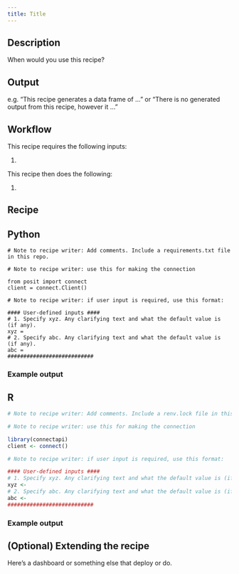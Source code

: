 ```yaml
---
title: Title
---
```


## Description

When would you use this recipe?

## Output

e.g. "This recipe generates a data frame of ..." or "There is no generated output from this recipe, however it ..."

## Workflow

This recipe requires the following inputs:

1.

This recipe then does the following:

1.

## Recipe

:::{.panel-tabset group="language"}

## Python

```.python
# Note to recipe writer: Add comments. Include a requirements.txt file in this repo.

# Note to recipe writer: use this for making the connection

from posit import connect
client = connect.Client()

# Note to recipe writer: if user input is required, use this format:

#### User-defined inputs ####
# 1. Specify xyz. Any clarifying text and what the default value is (if any).
xyz =
# 2. Specify abc. Any clarifying text and what the default value is (if any).
abc =
###########################

```
### Example output

## R

```.r
# Note to recipe writer: Add comments. Include a renv.lock file in this repo.

# Note to recipe writer: use this for making the connection

library(connectapi)
client <- connect()

# Note to recipe writer: if user input is required, use this format:

#### User-defined inputs ####
# 1. Specify xyz. Any clarifying text and what the default value is (if any).
xyz <-
# 2. Specify abc. Any clarifying text and what the default value is (if any).
abc <-
###########################

```

### Example output

:::

## (Optional) Extending the recipe

Here's a dashboard or something else that deploy or do.
